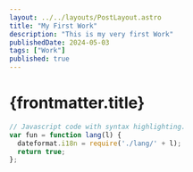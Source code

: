 ```yaml
---
layout: ../../layouts/PostLayout.astro
title: "My First Work"
description: "This is my very first Work"
publishedDate: 2024-05-03
tags: ["Work"]
published: true
---
```


# {frontmatter.title}

```js title="app.js" {1, 4}
// Javascript code with syntax highlighting.
var fun = function lang(l) {
  dateformat.i18n = require('./lang/' + l);
  return true;
};
```